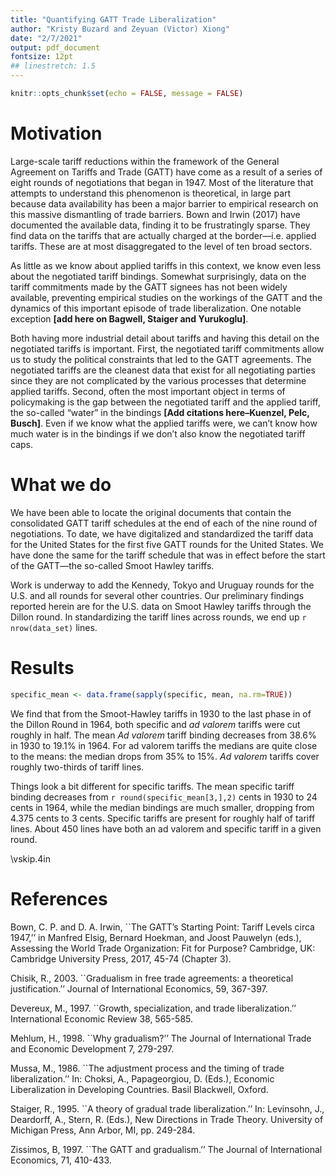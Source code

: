 ```yaml
---
title: "Quantifying GATT Trade Liberalization"
author: "Kristy Buzard and Zeyuan (Victor) Xiong"
date: "2/7/2021"
output: pdf_document
fontsize: 12pt
## linestretch: 1.5
---
```


```r
knitr::opts_chunk$set(echo = FALSE, message = FALSE)
```


# Motivation
Large-scale tariff reductions within the framework of the General Agreement on Tariffs and Trade (GATT) have come as a result of a series of eight rounds of negotiations that began in 1947. Most of the literature that attempts to understand this phenomenon is theoretical,\footnote{See, for instance, the literature that seeks to explain the gradual nature of this liberalization, e.g. Devereaux (1997) and  Chisik (2003) who focus on exporters; Mussa (1986), Staiger (1995) or Mehlum (1998) on the import-competing story; or Zissimos (2007) on the role of the `withdrawal of equivalent concessions' rule.} in large part because data availability has been a major barrier to empirical research on this massive dismantling of trade barriers. Bown and Irwin (2017) have documented the available data, finding it to be frustratingly sparse. They find data on the tariffs that are actually charged at the border---i.e. applied tariffs. These are at most disaggregated to the level of ten broad sectors. 

As little as we know about applied tariffs in this context, we know even less about the negotiated tariff bindings. Somewhat surprisingly, data on the tariff commitments made by the GATT signees has not been widely available, preventing empirical studies on the workings of the GATT and the dynamics of this important episode of trade liberalization. One notable exception **[add here on Bagwell, Staiger and Yurukoglu]**.

Both having more industrial detail about tariffs and having this detail on the negotiated tariffs is important. First, the negotiated tariff commitments allow us to study the political constraints that led to the GATT agreements. The negotiated tariffs are the cleanest data that exist for all negotiating parties since they are not complicated by the various processes that determine applied tariffs. Second, often the most important object in terms of policymaking is the gap between the negotiated tariff and the applied tariff, the so-called “water” in the bindings **[Add citations here--Kuenzel, Pelc, Busch]**. Even if we know what the applied tariffs were, we can’t know how much water is in the bindings if we don’t also know the negotiated tariff caps.

# What we do
We have been able to locate the original documents that contain the consolidated GATT tariff schedules at the end of each of the nine round of negotiations.\footnote{**Some of these were digital copies, and some we could find only in hard copy.**} To date, we have digitalized and standardized the tariff data for the United States for the first five GATT rounds for the United States. We have done the same for the tariff schedule that was in effect before the start of the GATT---the so-called Smoot Hawley tariffs.

Work is underway to add the Kennedy, Tokyo and Uruguay rounds for the U.S. and all rounds for several other countries. Our preliminary findings reported herein are for the U.S. data on Smoot Hawley tariffs through the Dillon round. In standardizing the tariff lines across rounds, we end up `r nrow(data_set)` lines.

# Results
```r
specific_mean <- data.frame(sapply(specific, mean, na.rm=TRUE))
```

We find that from the Smoot-Hawley tariffs in 1930 to the last phase in of the Dillon Round in 1964, both specific and *ad valorem* tariffs were cut roughly in half. The mean *Ad valorem* tariff binding decreases from 38.6% in 1930 to 19.1% in 1964. For ad valorem tariffs the medians are quite close to the means: the median drops from 35% to 15%. *Ad valorem* tariffs cover roughly two-thirds of tariff lines.

Things look a bit different for specific tariffs. The mean specific tariff binding decreases from `r round(specific_mean[3,],2)` cents in 1930 to 24 cents in 1964, while the median bindings are much smaller, dropping from 4.375 cents to 3 cents. Specific tariffs are present for roughly half of tariff lines. About 450 lines have both an ad valorem and specific tariff in a given round.

\vskip.4in
\begin{enumerate}
	\item[2.] Which products/industries suffer from large tariff cuts and which industries/products continue to receive protection?
	\item[3.] Were tariffs cut gradually across the board, or was there variation in the speed with which tariffs were cut across products? If there is variation, can we find an explanation for that variation?
	\item[4.] Which types of products had ad-valorem versus specific tariffs, and how did this change over time? What role did the presence of specific tariffs, combined with inflation, have in reducing the total level of tariff protection?
\end{enumerate}



# References

Bown, C. P. and D. A. Irwin, ``The GATT's Starting Point: Tariff Levels circa 1947,'' in Manfred Elsig, Bernard Hoekman, and Joost Pauwelyn (eds.), Assessing the World Trade Organization: Fit for Purpose? Cambridge, UK: Cambridge University Press, 2017, 45-74 (Chapter 3).

Chisik, R., 2003. ``Gradualism in free trade agreements: a theoretical justification.'' Journal of International Economics, 59, 367-397.

Devereux, M., 1997. ``Growth, specialization, and trade liberalization.'' International Economic Review
38, 565-585.

Mehlum, H., 1998. ``Why gradualism?'' The Journal of International Trade and Economic Development 7, 279-297.

Mussa, M., 1986. ``The adjustment process and the timing of trade liberalization.'' In: Choksi, A., Papageorgiou, D. (Eds.), Economic Liberalization in Developing Countries. Basil Blackwell, Oxford.

Staiger, R., 1995. ``A theory of gradual trade liberalization.'' In: Levinsohn, J., Deardorff, A., Stern, R. (Eds.), New Directions in Trade Theory. University of Michigan Press, Ann Arbor, MI, pp. 249-284.

Zissimos, B, 1997. ``The GATT and gradualism.'' The Journal of International Economics, 71, 410-433.